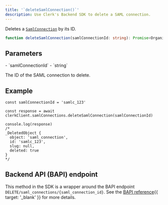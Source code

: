 ```yaml
---
title: '`deleteSamlConnection()`'
description: Use Clerk's Backend SDK to delete a SAML connection.
---
```


Deletes a [`SamlConnection`](/docs/references/backend/types/saml-connection) by its ID.

```ts
function deleteSamlConnection(samlConnectionId: string): Promise<Organization>
```

## Parameters

<Properties>
  - `samlConnectionId`
  - `string`

  The ID of the SAML connection to delete.
</Properties>

## Example

```tsx
const samlConnectionId = 'samlc_123'

const response = await clerkClient.samlConnections.deleteSamlConnection(samlConnectionId)

console.log(response)
/*
_DeletedObject {
  object: 'saml_connection',
  id: 'samlc_123',
  slug: null,
  deleted: true
}
*/
```

## Backend API (BAPI) endpoint

This method in the SDK is a wrapper around the BAPI endpoint `DELETE/saml_connections/{saml_connection_id}`. See the [BAPI reference](/docs/reference/backend-api/tag/SAML-Connections#operation/DeleteSAMLConnection){{ target: '_blank' }} for more details.
